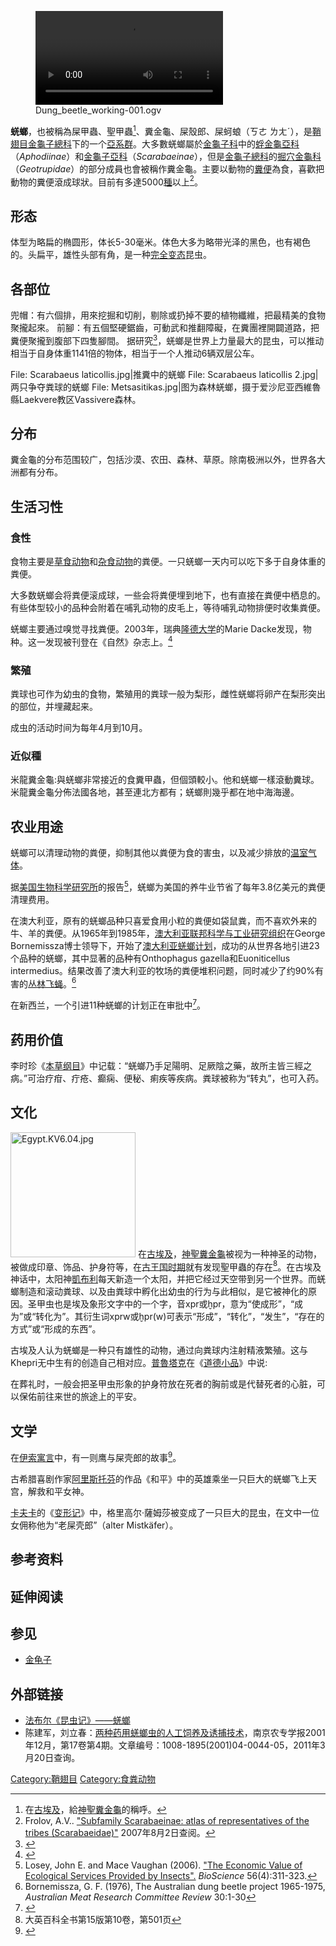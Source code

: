 {{TA|1=zh-cn:金屎龜;zh-tw:滾屎蟲;}}
{{Automatic taxobox
| name = 蜣螂
| image = Scarabaeus_viettei_01.jpg
| image_width = 250px
| image_caption = 马达加斯加西部Mangily附近森林中的蜣螂，种为''Scarabaeus viettei'' ( 异名''Madateuchus viettei'', ''Scarabaeidae'')
| taxon = Scarabaeoidea
}}
[[File:Dung_beetle_working-001.ogv|thumb]]

'''蜣螂'''，也被稱為屎甲蟲、聖甲蟲<ref>在[[古埃及|古埃及]]，給[[神聖糞金龜|神聖糞金龜]]的稱呼。</ref>、糞金龜、屎殼郎、屎蚵蜋（ㄎㄜ ㄌㄤˊ），是[[鞘翅目|鞘翅目]][[金龜子總科|金龜子總科]]下的一个[[亞系群|亞系群]]。大多數蜣螂屬於[[金龜子科|金龜子科]]中的[[蜉金龜亞科|蜉金龜亞科]]（''Aphodiinae''）和[[金龜子亞科|金龜子亞科]]（''Scarabaeinae''），但是[[金龜子總科|金龜子總科]]的[[掘穴金龜科|掘穴金龜科]]（''Geotrupidae''）的部分成員也會被稱作糞金龜。主要以動物的[[糞便|糞便]]為食，喜歡把動物的糞便滾成球狀。目前有多達5000[[種|種]]以上<ref>Frolov, A.V.. [http://www.zin.ru/animalia/coleoptera/eng/afrsc_ru.htm "Subfamily Scarabaeinae: atlas of representatives of the tribes (Scarabaeidae)"] {{Wayback|url=http://www.zin.ru/animalia/coleoptera/eng/afrsc_ru.htm |date=20170210051651 }}{{en}}2007年8月2日查阅。</ref>。

==形态==
体型为略扁的椭圆形，体长5-30毫米。体色大多为略带光泽的黑色，也有褐色的。头扁平，雄性头部有角，是一种[[完全变态|完全变态]]昆虫。

==各部位==
兜帽：有六個排，用來挖掘和切削，剔除或扔掉不要的植物纖維，把最精美的食物聚攏起來。
前腳：有五個堅硬鋸齒，可動武和推翻障礙，在糞團裡開闢道路，把糞便聚攏到腹部下四隻腳間。
据研究<ref>{{cite web|url=http://www.dailymail.co.uk/sciencetech/article-1260192/Dung-beetle-named-worlds-strongest-insect.html|title=Dung beetle named world's strongest insect|first=David|last=Derbyshire|publisher=[[每日邮报|每日邮报]]|accessdate=2011-03-19|7=|archive-date=2021-05-03|archive-url=https://web.archive.org/web/20210503120100/https://www.dailymail.co.uk/sciencetech/article-1260192/Dung-beetle-named-worlds-strongest-insect.html|dead-url=no}}</ref>，蜣螂是世界上力量最大的昆虫，可以推动相当于自身体重1141倍的物体，相当于一个人推动6辆双层公车。
<gallery>
File: Scarabaeus laticollis.jpg|推糞中的蜣螂
File: Scarabaeus laticollis 2.jpg|两只争夺粪球的蜣螂
File: Metsasitikas.jpg|图为森林蜣螂，摄于爱沙尼亚西維魯縣Laekvere教区Vassivere森林。
</gallery>

==分布==
糞金龜的分布范围较广，包括沙漠、农田、森林、草原。除南极洲以外，世界各大洲都有分布。

==生活习性==
===食性===
食物主要是[[草食动物|草食动物]]和[[杂食动物|杂食动物]]的粪便。一只蜣螂一天内可以吃下多于自身体重的粪便。

大多数蜣螂会将粪便滚成球，一些会将粪便埋到地下，也有直接在粪便中栖息的。有些体型较小的品种会附着在哺乳动物的皮毛上，等待哺乳动物排便时收集粪便。

蜣螂主要通过嗅觉寻找粪便。2003年，瑞典[[隆德大学|隆德大学]]的Marie Dacke发现，物种。这一发现被刊登在《自然》杂志上。<ref>{{cite web|url=http://news.nationalgeographic.com/news/2003/07/0702_030702_dungbeetle.html|title=Dung Beetles Navigate by the Moon, Study Says|accessdate=2007-08-02|first=John|last=Roach|language=en|archive-date=2017-08-25|archive-url=https://web.archive.org/web/20170825104121/http://news.nationalgeographic.com/news/2003/07/0702_030702_dungbeetle.html|dead-url=no}}</ref>

===繁殖===
粪球也可作为幼虫的食物，繁殖用的粪球一般为梨形，雌性蜣螂将卵产在梨形突出的部位，并埋藏起来。

成虫的活动时间为每年4月到10月。

===近似種===
米龍糞金龜:與蜣螂非常接近的食糞甲蟲，但個頭較小。他和蜣螂一樣滾動糞球。米龍糞金龜分佈法國各地，甚至連北方都有；蜣螂則幾乎都在地中海海邊。

==农业用途==
蜣螂可以清理动物的粪便，抑制其他以粪便为食的害虫，以及减少排放的[[温室气体|温室气体]]。

据[[美国生物科学研究所|美国生物科学研究所]]的报告<ref>Losey, John E. and Mace Vaughan (2006). [http://www.xerces.org/wp-content/uploads/2008/09/economic_value_insects.pdf "The Economic Value of Ecological Services Provided by Insects".] {{Wayback|url=http://www.xerces.org/wp-content/uploads/2008/09/economic_value_insects.pdf |date=20180619202116 }} ''BioScience'' 56(4):311-323.</ref>，蜣螂为美国的养牛业节省了每年3.8亿美元的粪便清理费用。

在澳大利亚，原有的蜣螂品种只喜爱食用小粒的粪便如袋鼠粪，而不喜欢外来的牛、羊的粪便。从1965年到1985年，[[澳大利亚联邦科学与工业研究组织|澳大利亚联邦科学与工业研究组织]]在George Bornemissza博士领导下，开始了[[澳大利亚蜣螂计划|澳大利亚蜣螂计划]]，成功的从世界各地引进23个品种的蜣螂，其中显著的品种有Onthophagus gazella和Euoniticellus intermedius。结果改善了澳大利亚的牧场的粪便堆积问题，同时减少了约90%有害的[[丛林飞蝇|丛林飞蝇]]。<ref name="adbp">Bornemissza, G. F. (1976), The Australian dung beetle project 1965-1975, ''Australian Meat Research Committee Review'' 30:1-30</ref>

在新西兰，一个引进11种蜣螂的计划正在审批中<ref>{{Cite web |url=http://www.ermanz.govt.nz/BertDocs/ERMA200599_Application%20summary%20ERMA200599%20FINAL.pdf |title=ERMA200599 Application summary |accessdate=2011-03-20 |format=pdf |publisher=Landcare Research, New Zealand |date=2010-09-03|archiveurl=http://docs.google.com/viewer?a=v&q=cache:tRp1ifRaOTUJ:www.ermanz.govt.nz/BertDocs/ERMA200599_Application%2520summary%2520ERMA200599%2520FINAL.pdf+%22Application+summary+-+ERMA200599%22&hl=en&pid=bl&srcid=ADGEESgNmJD3GV3WSMxkfHfolaiedFYWZE4vfvQYG3oR-f6_fPDFVSWt4SJbPoK-zBu58Sr7fQfQEfJry6dDegF78oSVKOWqW_h8OfZ1XbGbnvbNlQrjazbKt4ytskEWffIN6i_CQ_uT&sig=AHIEtbRHOKxSt7THC5Lup2gRgpR30E7zsQ|archivedate=2011-03-20}}</ref>。

==药用价值==
李时珍《[[本草纲目|本草纲目]]》中记载：“蜣螂乃手足陽明、足厥陰之藥，故所主皆三經之病。”可治疗疳、疔疮、癫痫、便秘、痢疾等疾病。粪球被称为“转丸”，也可入药。
{{wikisource|本草綱目/蟲之三#蜣螂}}
{{wikisource|本草綱目/土部#蜣螂轉丸}}

==文化==
{{main|神聖糞金龜|聖甲蟲}}
[[File:Egypt.KV6.04.jpg|200px]]
{{hiero|ḫpr|<hiero>xpr</hiero>|align=left|era=egypt}}
在[[古埃及|古埃及]]，[[神聖糞金龜|神聖糞金龜]]被视为一种神圣的动物，被做成印章、饰品、护身符等，在[[古王国时期|古王国时期]]就有发现聖甲蟲的存在<ref>大英百科全书第15版第10卷，第501页</ref>。在古埃及神话中，太阳神[[凱布利|凱布利]]每天新造一个太阳，并把它经过天空带到另一个世界。而蜣螂制造和滚动粪球、以及由粪球中孵化出幼虫的行为与此相似，是它被神化的原因。圣甲虫也是埃及象形文字中的一个字，音xpr或ḫpr，意为“使成形”，“成为”或“转化为”。其衍生词xprw或ḫpr(w)可表示“形成”，“转化”，“发生”，“存在的方式”或“形成的东西”。

古埃及人认为蜣螂是一种只有雄性的动物，通过向粪球内注射精液繁殖。这与Khepri无中生有的创造自己相对应。[[普魯塔克|普魯塔克]]在《[[道德小品|道德小品]]》中说:{{cquote|蜣螂没有雌性， 所有的雄性将他们的精液注射在一种圆形小球中，这种小球是它们从相反的方向推动而滚成的，就像太阳自西向东在天上旋转一样。<ref>[http://penelope.uchicago.edu/Thayer/E/Roman/Texts/Plutarch/Moralia/Isis_and_Osiris*/E.html#ref373 "Isis and Osiris"]{{en}}[[洛布古典丛书|洛布古典丛书]]1936年版，第5卷。2007年8月2日查阅。</ref>}}

在葬礼时，一般会把圣甲虫形象的护身符放在死者的胸前或是代替死者的心脏，可以保佑前往来世的旅途上的平安。

==文学==
在[[伊索寓言|伊索寓言]]中，有一则鹰与屎壳郎的故事<ref>{{Cite web |url=http://soft.cnber.com/article/article_653_1.html |title=伊索寓言 鹰与屎壳郎 |accessdate=2011-03-19 |archive-date=2011-04-19 |archive-url=https://web.archive.org/web/20110419121348/http://soft.cnber.com/article/article_653_1.html |dead-url=yes }}</ref>。

古希腊喜剧作家[[阿里斯托芬|阿里斯托芬]]的作品《和平》中的英雄乘坐一只巨大的蜣螂飞上天宫，解救和平女神。

[[卡夫卡|卡夫卡]]的《[[变形记|变形记]]》中，格里高尔·薩姆莎被变成了一只巨大的昆虫，在文中一位女佣称他为“老屎壳郎”（alter Mistkäfer）。

==参考资料==
<references/>

== 延伸阅读 ==
{{Wikisource further reading}}

==参见==
*[[金龟子|金龟子]]
==外部链接==
*[https://web.archive.org/web/20100917230055/http://www.tianyabook.com/zhexue/kunchong/004.htm 法布尔《昆虫记》——蜣螂]
*陈建军，刘立春：[http://wylib.jiangmen.gd.cn/xxw/ng/A1594.pdf 两种药用蜣螂虫的人工饲养及诱捕技术]{{Dead link|date=2018年6月 |bot=InternetArchiveBot |fix-attempted=no }}，南京农专学报2001年12月，第17卷第4期。文章编号：1008-1895(2001)04-0044-05，2011年3月20日查询。
{{wikispecies|Scarabaeinae}}
{{Authority control}}

[[Category:鞘翅目|Category:鞘翅目]]
[[Category:食粪动物|Category:食粪动物]]
